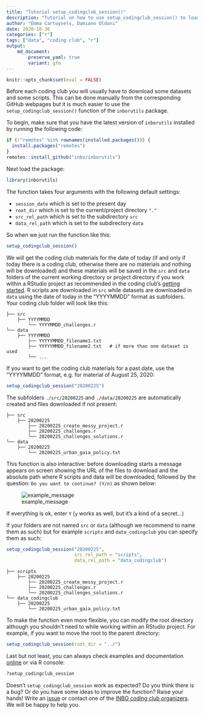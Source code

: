 ```yaml
---
title: "Tutorial setup_codingclub_session()"
description: "Tutorial on how to use setup_codingclub_session() to load data and scripts to use during coding clubs."
author: "Emma Cartuyvels, Damiano Oldoni"
date: 2020-10-30
categories: ["r"]
tags: ["data", "coding club", "r"]
output: 
    md_document:
        preserve_yaml: true
        variant: gfm
---
```



```r
knitr::opts_chunk$set(eval = FALSE)
```


Before each coding club you will usually have to download some datasets and some scripts.
This can be done manually from the corresponding GitHub webpages but it is much easier to use the `setup_codingclub_session()` function of the `inborutils` package.

To begin, make sure that you have the latest version of `inborutils` installed by running the following code:

```r
if (!"remotes" %in% rownames(installed.packages())) {
  install.packages("remotes")
}
remotes::install_github("inbo/inborutils")
```

Next load the package:

```r
library(inborutils)
```

The function takes four arguments with the following default settings:

 - `session_date` which is set to the present day
 - `root_dir` which is set to  the current/project directory `"."`
 - `src_rel_path` which is set to the subdirectory `src`
 - `data_rel_path` which is set to the subdirectory `data`


So when we just run the function like this:

```r
setup_codingclub_session()
```

We will get the coding club materials for the date of today (if and only if today there is a coding club, otherwise there are no materials and nothing will be downloaded) and these materials will be saved in the `src` and `data` folders of the current working directory or project directory if you work within a RStudio project as recommended in the coding club's [getting started](https://inbo.github.io/coding-club/gettingstarted.html). 
R scripts are downloaded in `src` while datasets are downloaded in `data` using the date of today in the "YYYYMMDD" format as subfolders. Your coding club folder will look like this:

```
├── src
    ├── YYYYMMDD
        └── YYYYMMDD_challenges.r
└── data
    ├── YYYYMMDD
        ├── YYYYYMMDD_filename1.txt
        ├── YYYYYMMDD_filename2.txt   # if more than one dataset is used
        └── ...
```

If you want to get the coding club materials for a past date, use the "YYYYMMDD" format, e.g. for material of August 25, 2020: 

```r
setup_codingclub_session("20200225")
```

The subfolders `./src/20200225` and `./data/20200225` are automatically created and files downloaded if not present:

```
├── src
    ├── 20200225
        ├── 20200225_create_messy_project.r
        ├── 20200225_challenges.r
        └── 20200225_challenges_solutions.r
└── data
    ├── 20200225
        └── 20200225_urban_gaia_policy.txt
```

This function is also interactive: before downloading starts a message appears on screen showing the URL of the files to download and the absolute path where R scripts and data will be downloaded, followed by the question: `Do you want to continue? (Y/n)` as shown below:

![example_message](images/example_message_before_download.png)

If everything is ok, enter `Y` (`y` works as well, but it's a kind of a secret...)

If your folders are not named `src` or `data` (although we recommend to name them as such) but for example `scripts` and `data_codingclub` you can specify them as such:

```r
setup_codingclub_session("20200225",
                         src_rel_path = "scripts",
                         data_rel_path = "data_codingclub")

```

```
├── scripts
    ├── 20200225
        ├── 20200225_create_messy_project.r
        ├── 20200225_challenges.r
        └── 20200225_challenges_solutions.r
└── data_codingclub
    ├── 20200225
        └── 20200225_urban_gaia_policy.txt
```

To make the function even more flexible, you can modify the root directory although you shouldn't need to while working within an RStudio project.
For example, if you want to move the root to the parent directory:

```r
setup_codingclub_session(root_dir = "../")
```

Last but not least, you can always check examples and documentation [online](https://inbo.github.io/inborutils/reference/setup_codingclub_session.html) or via R console:

```r
?setup_codingclub_session
```

Doesn't `setup_codingclub_session` work as expected? Do you think there is a bug? Or do you have some ideas to improve the function? Raise your hands! Write an [issue](https://github.com/inbo/inborutils/issues) or contact one of the [INBO coding club organizers](https://inbo.github.io/coding-club/). We will be happy to help you.
